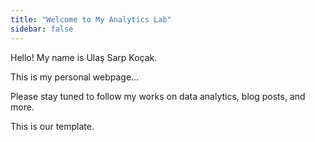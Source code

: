```yaml
---
title: "Welcome to My Analytics Lab"
sidebar: false 
---
```


Hello! My name is Ulaş Sarp Koçak.

This is my personal webpage...

Please stay tuned to follow my works on data analytics, blog posts, and more.

This is our template.
